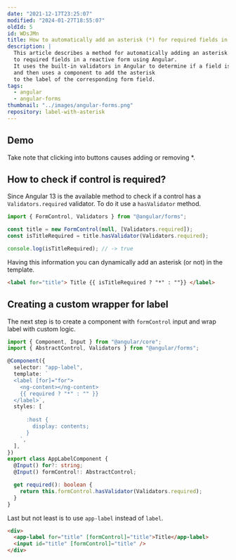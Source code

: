 ```yaml
---
date: "2021-12-17T23:25:07"
modified: "2024-01-27T18:55:07"
oldId: 5
id: WDsJMn
title: How to automatically add an asterisk (*) for required fields in the reactive form using Angular
description: |
  This article describes a method for automatically adding an asterisk (*)
  to required fields in a reactive form using Angular.
  It uses the built-in validators in Angular to determine if a field is required
  and then uses a component to add the asterisk
  to the label of the corresponding form field.
tags:
  - angular
  - angular-forms
thumbnail: "../images/angular-forms.png"
repository: label-with-asterisk
---
```



## Demo

<Demo height={330} repository="label-with-asterisk" />

<Note type="HELPFUL">

Take note that clicking into buttons causes adding or removing \*.

</Note>

## How to check if control is required?

Since Angular 13 is the available method to check if a control has a `Validators.required` validator.
To do it use a `hasValidator` method.

```ts
import { FormControl, Validators } from "@angular/forms";

const title = new FormControl(null, [Validators.required]);
const isTitleRequired = title.hasValidator(Validators.required);

console.log(isTitleRequired); // -> true
```

Having this information you can dynamically add an asterisk (or not) in the template.

```html
<label for="title"> Title {{ isTitleRequired ? "*" : ""}} </label>
```

## Creating a custom wrapper for label

The next step is to create a component with `formControl` input and wrap label with custom logic.

```ts
import { Component, Input } from "@angular/core";
import { AbstractControl, Validators } from "@angular/forms";

@Component({
  selector: "app-label",
  template: `
  <label [for]="for">
    <ng-content></ng-content>
    {{ required ? "*" : "" }}
  </label>`,
  styles: [
    `
      :host {
        display: contents;
      }
    `,
  ],
})
export class AppLabelComponent {
  @Input() for?: string;
  @Input() formControl!: AbstractControl;

  get required(): boolean {
    return this.formControl.hasValidator(Validators.required);
  }
}
```

Last but not least is to use `app-label` instead of `label`.

```html
<div>
  <app-label for="title" [formControl]="title">Title</app-label>
  <input id="title" [formControl]="title" />
</div>
```
